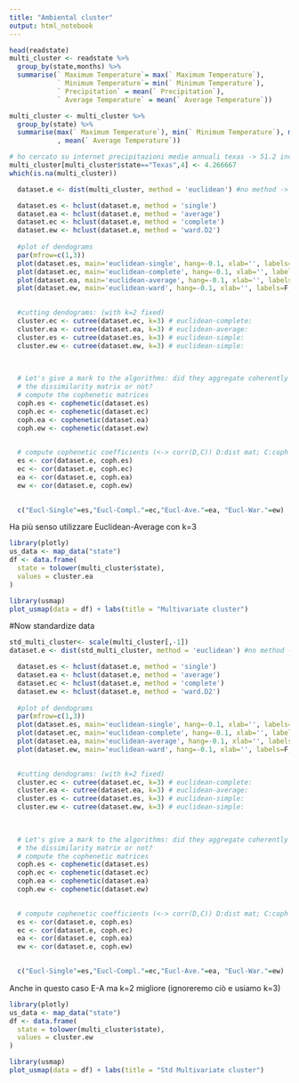 ```yaml
---
title: "Ambiental cluster"
output: html_notebook
---
```




```r
head(readstate)
multi_cluster <- readstate %>%
  group_by(state,months) %>%
  summarise(` Maximum Temperature`= max(` Maximum Temperature`),
            ` Minimum Temperature`= min(` Minimum Temperature`),
            ` Precipitation` = mean(` Precipitation`), 
            ` Average Temperature` = mean(` Average Temperature`))

multi_cluster <- multi_cluster %>%
  group_by(state) %>%
  summarise(max(` Maximum Temperature`), min(` Minimum Temperature`), mean(` Precipitation`)
            , mean(` Average Temperature`))

# ho cercato su internet precipitazioni medie annuali texas -> 51.2 inches -> divido per 12 -> 4.266667
multi_cluster[multi_cluster$state=="Texas",4] <- 4.266667
which(is.na(multi_cluster))
```
```r
  dataset.e <- dist(multi_cluster, method = 'euclidean') #no method -> euclidean (default)

  dataset.es <- hclust(dataset.e, method = 'single') 
  dataset.ea <- hclust(dataset.e, method = 'average')
  dataset.ec <- hclust(dataset.e, method = 'complete')
  dataset.ew <- hclust(dataset.e, method = 'ward.D2')
  
  #plot of dendograms
  par(mfrow=c(1,3))
  plot(dataset.es, main='euclidean-single', hang=-0.1, xlab='', labels=F, cex=0.6, sub='')
  plot(dataset.ec, main='euclidean-complete', hang=-0.1, xlab='', labels=F, cex=0.6, sub='')
  plot(dataset.ea, main='euclidean-average', hang=-0.1, xlab='', labels=F, cex=0.6, sub='')
  plot(dataset.ew, main='euclidean-ward', hang=-0.1, xlab='', labels=F, cex=0.6, sub='')

  
  #cutting dendograms: (with k=2 fixed)
  cluster.ec <- cutree(dataset.ec, k=3) # euclidean-complete:
  cluster.ea <- cutree(dataset.ea, k=3) # euclidean-average:
  cluster.es <- cutree(dataset.es, k=3) # euclidean-simple:
  cluster.ew <- cutree(dataset.ew, k=3) # euclidean-simple:

  
  
  # Let's give a mark to the algorithms: did they aggregate coherently with
  # the dissimilarity matrix or not?
  # compute the cophenetic matrices 
  coph.es <- cophenetic(dataset.es)
  coph.ec <- cophenetic(dataset.ec)
  coph.ea <- cophenetic(dataset.ea)
  coph.ew <- cophenetic(dataset.ew)

  
  # compute cophenetic coefficients (<-> corr(D,C)) D:dist mat; C:coph dist mat
  es <- cor(dataset.e, coph.es)
  ec <- cor(dataset.e, coph.ec)
  ea <- cor(dataset.e, coph.ea)
  ew <- cor(dataset.e, coph.ew)

  
  c("Eucl-Single"=es,"Eucl-Compl."=ec,"Eucl-Ave."=ea, "Eucl-War."=ew)

```
Ha più senso utilizzare Euclidean-Average con k=3

```r
library(plotly)
us_data <- map_data("state")
df <- data.frame(
  state = tolower(multi_cluster$state),
  values = cluster.ea
)

library(usmap)
plot_usmap(data = df) + labs(title = "Multivariate cluster")

```

#Now standardize data
```r
std_multi_cluster<- scale(multi_cluster[,-1])
dataset.e <- dist(std_multi_cluster, method = 'euclidean') #no method -> euclidean (default)

  dataset.es <- hclust(dataset.e, method = 'single') 
  dataset.ea <- hclust(dataset.e, method = 'average')
  dataset.ec <- hclust(dataset.e, method = 'complete')
  dataset.ew <- hclust(dataset.e, method = 'ward.D2')
  
  #plot of dendograms
  par(mfrow=c(1,3))
  plot(dataset.es, main='euclidean-single', hang=-0.1, xlab='', labels=F, cex=0.6, sub='')
  plot(dataset.ec, main='euclidean-complete', hang=-0.1, xlab='', labels=F, cex=0.6, sub='')
  plot(dataset.ea, main='euclidean-average', hang=-0.1, xlab='', labels=F, cex=0.6, sub='')
  plot(dataset.ew, main='euclidean-ward', hang=-0.1, xlab='', labels=F, cex=0.6, sub='')

  
  #cutting dendograms: (with k=2 fixed)
  cluster.ec <- cutree(dataset.ec, k=3) # euclidean-complete:
  cluster.ea <- cutree(dataset.ea, k=3) # euclidean-average:
  cluster.es <- cutree(dataset.es, k=3) # euclidean-simple:
  cluster.ew <- cutree(dataset.ew, k=3) # euclidean-simple:

  
  
  # Let's give a mark to the algorithms: did they aggregate coherently with
  # the dissimilarity matrix or not?
  # compute the cophenetic matrices 
  coph.es <- cophenetic(dataset.es)
  coph.ec <- cophenetic(dataset.ec)
  coph.ea <- cophenetic(dataset.ea)
  coph.ew <- cophenetic(dataset.ew)

  
  # compute cophenetic coefficients (<-> corr(D,C)) D:dist mat; C:coph dist mat
  es <- cor(dataset.e, coph.es)
  ec <- cor(dataset.e, coph.ec)
  ea <- cor(dataset.e, coph.ea)
  ew <- cor(dataset.e, coph.ew)

  
  c("Eucl-Single"=es,"Eucl-Compl."=ec,"Eucl-Ave."=ea, "Eucl-War."=ew)
```
Anche in questo caso E-A ma k=2 migliore (ignoreremo ciò e usiamo k=3)
```r
library(plotly)
us_data <- map_data("state")
df <- data.frame(
  state = tolower(multi_cluster$state),
  values = cluster.ew
)

library(usmap)
plot_usmap(data = df) + labs(title = "Std Multivariate cluster")
```


